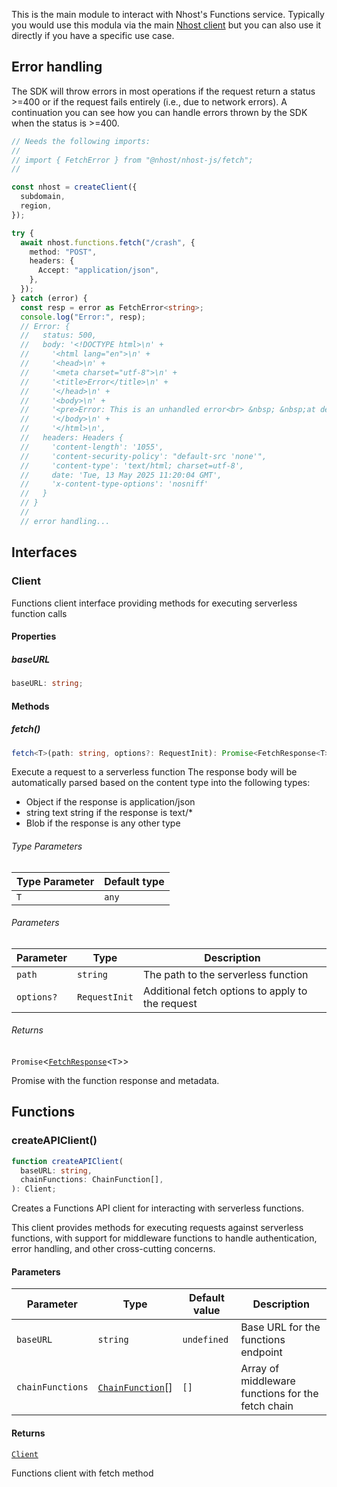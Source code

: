 This is the main module to interact with Nhost's Functions service.
Typically you would use this modula via the main [Nhost client](main#createclient)
but you can also use it directly if you have a specific use case.

## Error handling

The SDK will throw errors in most operations if the request return a status >=400 or
if the request fails entirely (i.e., due to network errors). A continuation you can see
how you can handle errors thrown by the SDK when the status is >=400.

```ts
// Needs the following imports:
//
// import { FetchError } from "@nhost/nhost-js/fetch";
//

const nhost = createClient({
  subdomain,
  region,
});

try {
  await nhost.functions.fetch("/crash", {
    method: "POST",
    headers: {
      Accept: "application/json",
    },
  });
} catch (error) {
  const resp = error as FetchError<string>;
  console.log("Error:", resp);
  // Error: {
  //   status: 500,
  //   body: '<!DOCTYPE html>\n' +
  //     '<html lang="en">\n' +
  //     '<head>\n' +
  //     '<meta charset="utf-8">\n' +
  //     '<title>Error</title>\n' +
  //     '</head>\n' +
  //     '<body>\n' +
  //     '<pre>Error: This is an unhandled error<br> &nbsp; &nbsp;at default (/opt/project/functions/crash.ts:4:11)<br> &nbsp; &nbsp;at Layer.handle [as handle_request] (/usr/local/lib/node_modules/express/lib/router/layer.js:95:5)<br> &nbsp; &nbsp;at next (/usr/local/lib/node_modules/express/lib/router/route.js:144:13)<br> &nbsp; &nbsp;at next (/usr/local/lib/node_modules/express/lib/router/route.js:140:7)<br> &nbsp; &nbsp;at next (/usr/local/lib/node_modules/express/lib/router/route.js:140:7)<br> &nbsp; &nbsp;at next (/usr/local/lib/node_modules/express/lib/router/route.js:140:7)<br> &nbsp; &nbsp;at next (/usr/local/lib/node_modules/express/lib/router/route.js:140:7)<br> &nbsp; &nbsp;at next (/usr/local/lib/node_modules/express/lib/router/route.js:140:7)<br> &nbsp; &nbsp;at next (/usr/local/lib/node_modules/express/lib/router/route.js:140:7)<br> &nbsp; &nbsp;at next (/usr/local/lib/node_modules/express/lib/router/route.js:140:7)</pre>\n' +
  //     '</body>\n' +
  //     '</html>\n',
  //   headers: Headers {
  //     'content-length': '1055',
  //     'content-security-policy': "default-src 'none'",
  //     'content-type': 'text/html; charset=utf-8',
  //     date: 'Tue, 13 May 2025 11:20:04 GMT',
  //     'x-content-type-options': 'nosniff'
  //   }
  // }
  //
  // error handling...
```

## Interfaces

### Client

Functions client interface providing methods for executing serverless function calls

#### Properties

##### baseURL

```ts
baseURL: string;
```

#### Methods

##### fetch()

```ts
fetch<T>(path: string, options?: RequestInit): Promise<FetchResponse<T>>;
```

Execute a request to a serverless function
The response body will be automatically parsed based on the content type into the following types:

- Object if the response is application/json
- string text string if the response is text/\*
- Blob if the response is any other type

###### Type Parameters

| Type Parameter | Default type |
| -------------- | ------------ |
| `T`            | `any`        |

###### Parameters

| Parameter  | Type          | Description                                      |
| ---------- | ------------- | ------------------------------------------------ |
| `path`     | `string`      | The path to the serverless function              |
| `options?` | `RequestInit` | Additional fetch options to apply to the request |

###### Returns

`Promise`&lt;[`FetchResponse`](fetch#fetchresponse)&lt;`T`&gt;&gt;

Promise with the function response and metadata.

## Functions

### createAPIClient()

```ts
function createAPIClient(
  baseURL: string,
  chainFunctions: ChainFunction[],
): Client;
```

Creates a Functions API client for interacting with serverless functions.

This client provides methods for executing requests against serverless functions,
with support for middleware functions to handle authentication, error handling,
and other cross-cutting concerns.

#### Parameters

| Parameter        | Type                                         | Default value | Description                                       |
| ---------------- | -------------------------------------------- | ------------- | ------------------------------------------------- |
| `baseURL`        | `string`                                     | `undefined`   | Base URL for the functions endpoint               |
| `chainFunctions` | [`ChainFunction`](fetch#chainfunction)[] | `[]`          | Array of middleware functions for the fetch chain |

#### Returns

[`Client`](#client)

Functions client with fetch method
